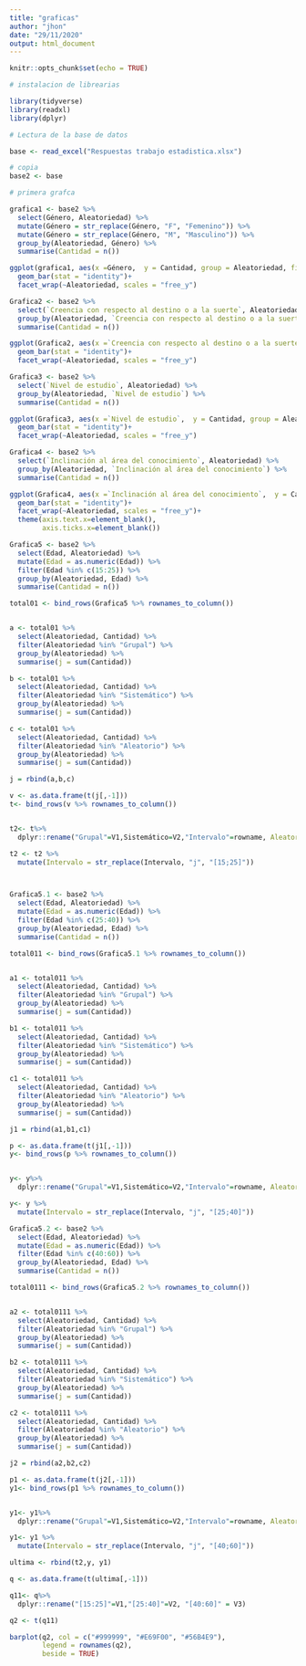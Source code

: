 ```yaml
---
title: "graficas"
author: "jhon"
date: "29/11/2020"
output: html_document
---
```


```r
knitr::opts_chunk$set(echo = TRUE)
```


```r

# instalacion de librearias

library(tidyverse)
library(readxl)
library(dplyr)


```

```r
# Lectura de la base de datos 

base <- read_excel("Respuestas trabajo estadistica.xlsx")

# copia 
base2 <- base


```


```r


# primera grafca

grafica1 <- base2 %>% 
  select(Género, Aleatoriedad) %>% 
  mutate(Género = str_replace(Género, "F", "Femenino")) %>%
  mutate(Género = str_replace(Género, "M", "Masculino")) %>% 
  group_by(Aleatoriedad, Género) %>% 
  summarise(Cantidad = n())

ggplot(grafica1, aes(x =Género,  y = Cantidad, group = Aleatoriedad, fill = Género))+
  geom_bar(stat = "identity")+
  facet_wrap(~Aleatoriedad, scales = "free_y")
```


```r
Grafica2 <- base2 %>% 
  select(`Creencia con respecto al destino o a la suerte`, Aleatoriedad) %>% 
  group_by(Aleatoriedad, `Creencia con respecto al destino o a la suerte`) %>% 
  summarise(Cantidad = n())

ggplot(Grafica2, aes(x =`Creencia con respecto al destino o a la suerte`,  y = Cantidad, group = Aleatoriedad, fill = `Creencia con respecto al destino o a la suerte`))+
  geom_bar(stat = "identity")+
  facet_wrap(~Aleatoriedad, scales = "free_y")
```
```r
Grafica3 <- base2 %>% 
  select(`Nivel de estudio`, Aleatoriedad) %>% 
  group_by(Aleatoriedad, `Nivel de estudio`) %>% 
  summarise(Cantidad = n())

ggplot(Grafica3, aes(x =`Nivel de estudio`,  y = Cantidad, group = Aleatoriedad, fill = `Nivel de estudio`))+
  geom_bar(stat = "identity")+
  facet_wrap(~Aleatoriedad, scales = "free_y")
```
```r
Grafica4 <- base2 %>% 
  select(`Inclinación al área del conocimiento`, Aleatoriedad) %>% 
  group_by(Aleatoriedad, `Inclinación al área del conocimiento`) %>% 
  summarise(Cantidad = n())

ggplot(Grafica4, aes(x =`Inclinación al área del conocimiento`,  y = Cantidad, group = Aleatoriedad, fill = `Inclinación al área del conocimiento`))+
  geom_bar(stat = "identity")+
  facet_wrap(~Aleatoriedad, scales = "free_y")+
  theme(axis.text.x=element_blank(),
        axis.ticks.x=element_blank())
```
```r
Grafica5 <- base2 %>% 
  select(Edad, Aleatoriedad) %>% 
  mutate(Edad = as.numeric(Edad)) %>% 
  filter(Edad %in% c(15:25)) %>% 
  group_by(Aleatoriedad, Edad) %>% 
  summarise(Cantidad = n())

total01 <- bind_rows(Grafica5 %>% rownames_to_column())


a <- total01 %>% 
  select(Aleatoriedad, Cantidad) %>% 
  filter(Aleatoriedad %in% "Grupal") %>% 
  group_by(Aleatoriedad) %>% 
  summarise(j = sum(Cantidad))

b <- total01 %>% 
  select(Aleatoriedad, Cantidad) %>% 
  filter(Aleatoriedad %in% "Sistemático") %>% 
  group_by(Aleatoriedad) %>% 
  summarise(j = sum(Cantidad))

c <- total01 %>% 
  select(Aleatoriedad, Cantidad) %>% 
  filter(Aleatoriedad %in% "Aleatorio") %>% 
  group_by(Aleatoriedad) %>% 
  summarise(j = sum(Cantidad))

j = rbind(a,b,c)

v <- as.data.frame(t(j[,-1]))
t<- bind_rows(v %>% rownames_to_column())


t2<- t%>%
  dplyr::rename("Grupal"=V1,Sistemático=V2,"Intervalo"=rowname, Aleatorio = V3)

t2 <- t2 %>% 
  mutate(Intervalo = str_replace(Intervalo, "j", "[15;25]"))




```
```r
Grafica5.1 <- base2 %>% 
  select(Edad, Aleatoriedad) %>% 
  mutate(Edad = as.numeric(Edad)) %>% 
  filter(Edad %in% c(25:40)) %>% 
  group_by(Aleatoriedad, Edad) %>% 
  summarise(Cantidad = n())

total011 <- bind_rows(Grafica5.1 %>% rownames_to_column())


a1 <- total011 %>% 
  select(Aleatoriedad, Cantidad) %>% 
  filter(Aleatoriedad %in% "Grupal") %>% 
  group_by(Aleatoriedad) %>% 
  summarise(j = sum(Cantidad))

b1 <- total011 %>% 
  select(Aleatoriedad, Cantidad) %>% 
  filter(Aleatoriedad %in% "Sistemático") %>% 
  group_by(Aleatoriedad) %>% 
  summarise(j = sum(Cantidad))

c1 <- total011 %>% 
  select(Aleatoriedad, Cantidad) %>% 
  filter(Aleatoriedad %in% "Aleatorio") %>% 
  group_by(Aleatoriedad) %>% 
  summarise(j = sum(Cantidad))

j1 = rbind(a1,b1,c1)

p <- as.data.frame(t(j1[,-1]))
y<- bind_rows(p %>% rownames_to_column())


y<- y%>%
  dplyr::rename("Grupal"=V1,Sistemático=V2,"Intervalo"=rowname, Aleatorio = V3)

y<- y %>% 
  mutate(Intervalo = str_replace(Intervalo, "j", "[25;40]"))


```
```r
Grafica5.2 <- base2 %>% 
  select(Edad, Aleatoriedad) %>% 
  mutate(Edad = as.numeric(Edad)) %>% 
  filter(Edad %in% c(40:60)) %>% 
  group_by(Aleatoriedad, Edad) %>% 
  summarise(Cantidad = n())

total0111 <- bind_rows(Grafica5.2 %>% rownames_to_column())


a2 <- total0111 %>% 
  select(Aleatoriedad, Cantidad) %>% 
  filter(Aleatoriedad %in% "Grupal") %>% 
  group_by(Aleatoriedad) %>% 
  summarise(j = sum(Cantidad))

b2 <- total0111 %>% 
  select(Aleatoriedad, Cantidad) %>% 
  filter(Aleatoriedad %in% "Sistemático") %>% 
  group_by(Aleatoriedad) %>% 
  summarise(j = sum(Cantidad))

c2 <- total0111 %>% 
  select(Aleatoriedad, Cantidad) %>% 
  filter(Aleatoriedad %in% "Aleatorio") %>% 
  group_by(Aleatoriedad) %>% 
  summarise(j = sum(Cantidad))

j2 = rbind(a2,b2,c2)

p1 <- as.data.frame(t(j2[,-1]))
y1<- bind_rows(p1 %>% rownames_to_column())


y1<- y1%>%
  dplyr::rename("Grupal"=V1,Sistemático=V2,"Intervalo"=rowname, Aleatorio = V3)

y1<- y1 %>% 
  mutate(Intervalo = str_replace(Intervalo, "j", "[40;60]"))


```


```r
ultima <- rbind(t2,y, y1)

q <- as.data.frame(t(ultima[,-1]))

q11<- q%>%
  dplyr::rename("[15:25]"=V1,"[25:40]"=V2, "[40:60]" = V3)

q2 <- t(q11)

```

```r

barplot(q2, col = c("#999999", "#E69F00", "#56B4E9"),
        legend = rownames(q2),
        beside = TRUE)


```

